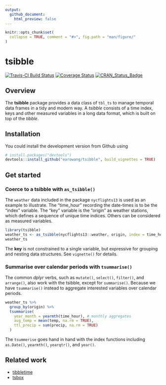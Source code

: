 ```yaml
---
output:
  github_document:
    html_preview: false
---
```


<!-- README.md is generated from README.Rmd. Please edit that file -->

```r
knitr::opts_chunk$set(
  collapse = TRUE, comment = "#>", fig.path = "man/figure/"
)
```

# tsibble

[![Travis-CI Build Status](https://travis-ci.org/earowang/tsibble.svg?branch=master)](https://travis-ci.org/earowang/tsibble)
[![Coverage Status](https://img.shields.io/codecov/c/github/earowang/tsibble/master.svg)](https://codecov.io/github/earowang/tsibble?branch=master)
[![CRAN_Status_Badge](http://www.r-pkg.org/badges/version/tsibble)](https://cran.r-project.org/package=tsibble)

## Overview

The **tsibble** package provides a data class of `tbl_ts` to manage temporal data frames in a tidy and modern way. A *tsibble* consists of a time index, keys and other measured variables in a long data format, which is built on top of the *tibble*.

## Installation

You could install the development version from Github using

```r
# install.packages("devtools")
devtools::install_github("earowang/tsibble", build_vignettes = TRUE)
```

## Get started

### Coerce to a tsibble with `as_tsibble()`

The `weather` data included in the package `nycflights13` is used as an example to illustrate. The "time_hour" recording the date-times is to be the "index" variable. The "key" variable is the "origin" as weather stations, which defines a sequence of unique time indices. Others can be considered as measured variables.

```r
library(tsibble)
weather_ts <- as_tsibble(nycflights13::weather, origin, index = time_hour)
weather_ts
```

The **key** is not constrained to a single variable, but expressive for grouping and nesting data structures. See `vignette()` for details.

### Summarise over calendar periods with `tsummarise()`

The common *dplyr* verbs, such as `mutate()`, `select()`, `filter()`, and `arrange()`, also work with the tsibble, except for `summarise()`. Because we have `tsummarise()` instead to aggregate interested variables over calendar periods.

```r
weather_ts %>%
  group_by(origin) %>%
  tsummarise(
    year_month = yearmth(time_hour), # monthly aggregates
    avg_temp = mean(temp, na.rm = TRUE),
    ttl_precip = sum(precip, na.rm = TRUE)
  )
```

The `tsummerise` goes hand in hand with the index functions including `as.Date()`, `yearmth()`, `yearqtr()`, and `year()`.

## Related work

* [tibbletime](https://github.com/business-science/tibbletime)
* [tsbox](https://github.com/christophsax/tsbox)
